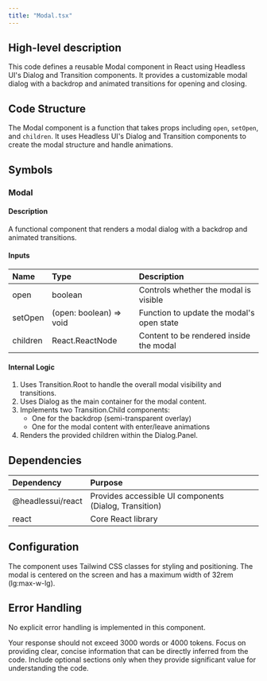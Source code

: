 ```yaml
---
title: "Modal.tsx"
---
```


## High-level description
This code defines a reusable Modal component in React using Headless UI's Dialog and Transition components. It provides a customizable modal dialog with a backdrop and animated transitions for opening and closing.

## Code Structure
The Modal component is a function that takes props including `open`, `setOpen`, and `children`. It uses Headless UI's Dialog and Transition components to create the modal structure and handle animations.

## Symbols

### Modal
#### Description
A functional component that renders a modal dialog with a backdrop and animated transitions.

#### Inputs
| Name | Type | Description |
|:-----|:-----|:------------|
| open | boolean | Controls whether the modal is visible |
| setOpen | (open: boolean) =&gt; void | Function to update the modal's open state |
| children | React.ReactNode | Content to be rendered inside the modal |

#### Internal Logic
1. Uses Transition.Root to handle the overall modal visibility and transitions.
2. Uses Dialog as the main container for the modal content.
3. Implements two Transition.Child components:
   - One for the backdrop (semi-transparent overlay)
   - One for the modal content with enter/leave animations
4. Renders the provided children within the Dialog.Panel.

## Dependencies
| Dependency | Purpose |
|:-----------|:--------|
| @headlessui/react | Provides accessible UI components (Dialog, Transition) |
| react | Core React library |

## Configuration
The component uses Tailwind CSS classes for styling and positioning. The modal is centered on the screen and has a maximum width of 32rem (lg:max-w-lg).

## Error Handling
No explicit error handling is implemented in this component.

Your response should not exceed 3000 words or 4000 tokens. Focus on providing clear, concise information that can be directly inferred from the code. Include optional sections only when they provide significant value for understanding the code.
